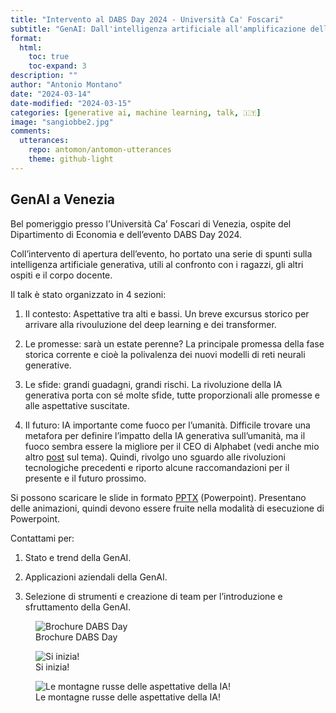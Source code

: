 ```yaml
---
title: "Intervento al DABS Day 2024 - Università Ca' Foscari"
subtitle: "GenAI: Dall'intelligenza artificiale all'amplificazione dell'intelligenza?"
format:
  html:
    toc: true
    toc-expand: 3
description: ""
author: "Antonio Montano"
date: "2024-03-14"
date-modified: "2024-03-15"
categories: [generative ai, machine learning, talk, 🇮🇹]
image: "sangiobbe2.jpg"
comments: 
  utterances:
    repo: antomon/antomon-utterances
    theme: github-light
---
```


## GenAI a Venezia

Bel pomeriggio presso l'Università Ca' Foscari di Venezia, ospite del Dipartimento di Economia e dell'evento DABS Day 2024.

Coll'intervento di apertura dell'evento, ho portato una serie di spunti sulla intelligenza artificiale generativa, utili al confronto con i ragazzi, gli altri ospiti e il corpo docente.

Il talk è stato organizzato in 4 sezioni:

1.  Il contesto: Aspettative tra alti e bassi. Un breve excursus storico per arrivare alla rivouluzione del deep learning e dei transformer.

2.  Le promesse: sarà un estate perenne? La principale promessa della fase storica corrente e cioè la polivalenza dei nuovi modelli di reti neurali generative.

3.  Le sfide: grandi guadagni, grandi rischi. La rivoluzione della IA generativa porta con sé molte sfide, tutte proporzionali alle promesse e alle aspettative suscitate.

4.  Il futuro: IA importante come fuoco per l’umanità. Difficile trovare una metafora per definire l'impatto della IA generativa sull'umanità, ma il fuoco sembra essere la migliore per il CEO di Alphabet (vedi anche mio altro [post](https://antomon.github.io/posts/ai-important-as-fire/) sul tema). Quindi, rivolgo uno sguardo alle rivoluzioni tecnologiche precedenti e riporto alcune raccomandazioni per il presente e il futuro prossimo.

Si possono scaricare le slide in formato [PPTX](https://github.com/antomon/antomon.github.io/blob/ab2afdffdaa015f1dad52fc0a1de3dd7cc171b35/posts/intervento-dabs-day-2024-ca-foscari/GENAI-TALK-20240311-FULL.pptx "PPTX") (Powerpoint). Presentano delle animazioni, quindi devono essere fruite nella modalità di esecuzione di Powerpoint.

Contattami per:

1. Stato e trend della GenAI.

2. Applicazioni aziendali della GenAI.

3. Selezione di strumenti e creazione di team per l'introduzione e sfruttamento della GenAI.

![Brochure DABS Day](brochure.png){fig-alt="Brochure DABS Day"}

![Si inizia!](start.png){fig-alt="Si inizia!"}

![Le montagne russe delle aspettative della IA!](aspettative.jpg){fig-alt="Le montagne russe delle aspettative della IA!"}